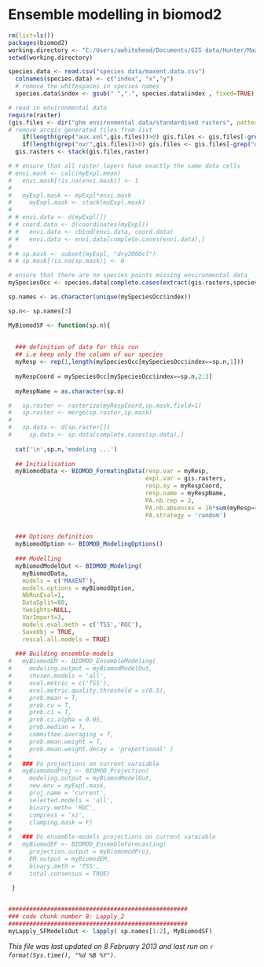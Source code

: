 Ensemble modelling in biomod2
========================================================



```r

rm(list=ls())
packages(biomod2)
working.directory <- "C:/Users/awhitehead/Documents/GIS data/Hunter/Maxent files"
setwd(working.directory)

species.data <- read.csv("species data/maxent.data.csv")
  colnames(species.data) <- c("index", "x","y")
  # remove the whitespaces in species names
  species.data$index <- gsub(" ",".", species.data$index , fixed=TRUE)

# read in environmental data
require(raster)
(gis.files <- dir("ghm environmental data/standardised rasters", pattern="*.asc", recursive=T, full.names=T))
# remove arcgis generated files from list
    if(length(grep("aux.xml",gis.files))>0) gis.files <- gis.files[-grep("aux.xml",gis.files)]
    if(length(grep("ovr",gis.files))>0) gis.files <- gis.files[-grep("ovr",gis.files)]
  gis.rasters <- stack(gis.files,raster)

# # ensure that all raster layers have exactly the same data cells
# envi.mask <- calc(myExpl,mean)
#   envi.mask[!is.na(envi.mask)] <- 1
# 
#   myExpl.mask <- myExpl*envi.mask
#     myExpl.mask <- stack(myExpl.mask)
# 
# # envi.data <- d(myExpl[])
# # coord.data <- d(coordinates(myExpl))
# #   envi.data <- cbind(envi.data, coord.data)
# #   envi.data <- envi.data[complete.cases(envi.data),]
# 
# # sp.mask <- subset(myExpl, "dry2000cl")
# # sp.mask[!is.na(sp.mask)] <- 0

# ensure that there are no species points missing environmental data
mySpeciesOcc <- species.data[complete.cases(extract(gis.rasters,species.data[,c("x","y")]))==TRUE,c("index","x","y")]

sp.names <- as.character(unique(mySpeciesOcc$index))

sp.n<- sp.names[3]

MyBiomodSF <- function(sp.n){
  
    
  ### definition of data for this run
  ## i.e keep only the column of our species
  myResp <- rep(1,length(mySpeciesOcc[mySpeciesOcc$index==sp.n,1]))
    
  myRespCoord = mySpeciesOcc[mySpeciesOcc$index==sp.n,2:3]
  
  myRespName = as.character(sp.n)

#   sp.raster <- rasterize(myRespCoord,sp.mask,field=1)
#   sp.raster <- merge(sp.raster,sp.mask)
# 
#   sp.data <- d(sp.raster[])
#     sp.data <- sp.data[complete.cases(sp.data),]
  
  cat('\n',sp.n,'modeling ...')
  
  ## Initialisation
  myBiomodData <- BIOMOD_FormatingData(resp.var = myResp,
                                       expl.var = gis.rasters,
                                       resp.xy = myRespCoord,
                                       resp.name = myRespName,
                                       PA.nb.rep = 2,
                                       PA.nb.absences = 10*sum(myResp==1, na.rm=TRUE), 
                                       PA.strategy = 'random')

  
  ### Options definition
  myBiomodOption <- BIOMOD_ModelingOptions()
  
  ### Modelling 
  myBiomodModelOut <- BIOMOD_Modeling( 
    myBiomodData, 
    models = c('MAXENT'), 
    models.options = myBiomodOption, 
    NbRunEval=1, 
    DataSplit=80, 
    Yweights=NULL, 
    VarImport=3, 
    models.eval.meth = c('TSS','ROC'),
    SaveObj = TRUE,
    rescal.all.models = TRUE)
  
  ### Building ensemble-models
#   myBiomodEM <- BIOMOD_EnsembleModeling( 
#     modeling.output = myBiomodModelOut,
#     chosen.models = 'all',
#     eval.metric = c('TSS'),
#     eval.metric.quality.threshold = c(0.5),
#     prob.mean = T,
#     prob.cv = T,
#     prob.ci = T,
#     prob.ci.alpha = 0.05,
#     prob.median = T,
#     committee.averaging = T,
#     prob.mean.weight = T,
#     prob.mean.weight.decay = 'proportional' )
#   
#   ### Do projections on current varaiable
#   myBiomomodProj <- BIOMOD_Projection(
#     modeling.output = myBiomodModelOut,
#     new.env = myExpl.mask,
#     proj.name = 'current',
#     selected.models = 'all',
#     binary.meth= 'ROC',
#     compress = 'xz',
#     clamping.mask = F)
#   
#   ### Do ensemble-models projections on current varaiable
#   myBiomodEF <- BIOMOD_EnsembleForecasting( 
#     projection.output = myBiomomodProj,
#     EM.output = myBiomodEM,
#     binary.meth = 'TSS',
#     total.consensus = TRUE)
  
 }


###################################################
### code chunk number 8: Lapply_2
###################################################
myLapply_SFModelsOut <- lapply( sp.names[1:2], MyBiomodSF)


```

*This file was last updated on 8 February 2013 and last run on `r format(Sys.time(), "%d %B %Y")`.*